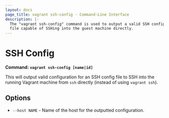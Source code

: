 ```yaml
---
layout: docs
page_title: vagrant ssh-config - Command-Line Interface
description: |-
  The "vagrant ssh-config" command is used to output a valid SSH configuration
  file capable of SSHing into the guest machine directly.
---
```


# SSH Config

**Command: `vagrant ssh-config [name|id]`**

This will output valid configuration for an SSH config file to SSH
into the running Vagrant machine from `ssh` directly (instead of
using `vagrant ssh`).

## Options

- `--host NAME` - Name of the host for the outputted configuration.
